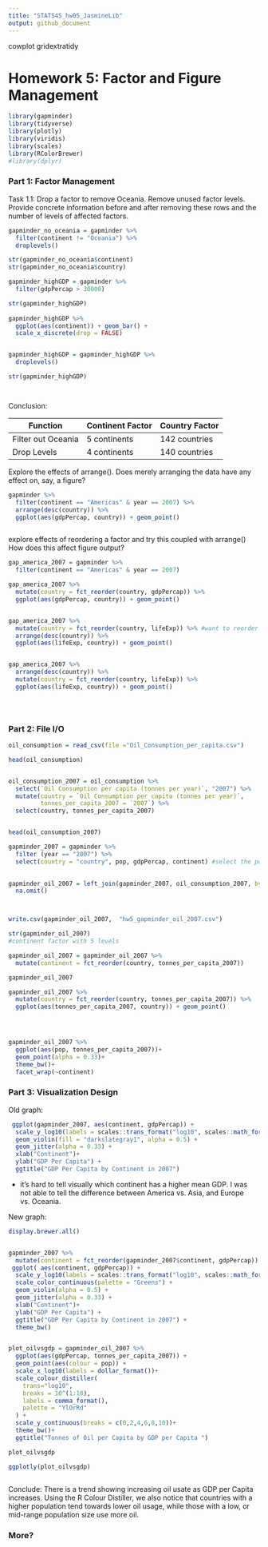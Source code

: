 ```yaml
---
title: "STAT545_hw05_JasmineLib"
output: github_document
---
```

cowplot
gridextratidy

# Homework 5: Factor and Figure Management
```r
library(gapminder)
library(tidyverse)
library(plotly)
library(viridis)
library(scales)
library(RColorBrewer)
#library(dplyr)
```


### Part 1: Factor Management

Task 1.1: Drop a factor to remove Oceania. Remove unused factor levels. Provide concrete information before and after removing these rows and the number of levels of affected factors.
```r
gapminder_no_oceania = gapminder %>% 
  filter(continent != "Oceania") %>% 
  droplevels()

str(gapminder_no_oceania$continent)
str(gapminder_no_oceania$country)

gapminder_highGDP = gapminder %>% 
  filter(gdpPercap > 30000)

str(gapminder_highGDP)
  
gapminder_highGDP %>% 
  ggplot(aes(continent)) + geom_bar() + 
  scale_x_discrete(drop = FALSE)


gapminder_highGDP = gapminder_highGDP %>% 
  droplevels()

str(gapminder_highGDP)




```


Conclusion:

| Function  | Continent Factor |   Country Factor |
| ------------- | ------------- |----------|
| Filter out Oceania  | 5 continents  |   142 countries     |
| Drop Levels  | 4 continents |   140 countries     |


Explore the effects of arrange(). Does merely arranging the data have any effect on, say, a figure?
```r
gapminder %>% 
  filter(continent == "Americas" & year == 2007) %>% 
  arrange(desc(country)) %>% 
  ggplot(aes(gdpPercap, country)) + geom_point()



```


explore effects of reordering a factor and try this coupled with arrange() How does this affect figure output?
```r
gap_america_2007 = gapminder %>% 
  filter(continent == "Americas" & year == 2007)

gap_america_2007 %>% 
  mutate(country = fct_reorder(country, gdpPercap)) %>%
  ggplot(aes(gdpPercap, country)) + geom_point()


gap_america_2007 %>% 
  mutate(country = fct_reorder(country, lifeExp)) %>% #want to reorder country. how? order by lifeexp
  arrange(desc(country)) %>% 
  ggplot(aes(lifeExp, country)) + geom_point()


gap_america_2007 %>% 
  arrange(desc(country)) %>% 
  mutate(country = fct_reorder(country, lifeExp)) %>% 
  ggplot(aes(lifeExp, country)) + geom_point()


  


```

### Part 2: File I/O

```r
oil_consumption = read_csv(file ="Oil_Consumption_per_capita.csv")

head(oil_consumption)


oil_consumption_2007 = oil_consumption %>% 
  select(`Oil Consumption per capita (tonnes per year)`, "2007") %>% 
  mutate(country = `Oil Consumption per capita (tonnes per year)`, 
         tonnes_per_capita_2007 = `2007`) %>% 
  select(country, tonnes_per_capita_2007)


head(oil_consumption_2007)

```

```r
gapminder_2007 = gapminder %>% 
  filter (year == "2007") %>% 
  select(country = "country", pop, gdpPercap, continent) #select the population and gdpPercap data for the year 2007. 
  
```

```r
gapminder_oil_2007 = left_join(gapminder_2007, oil_consumption_2007, by= "country") %>% 
  na.omit() 



write.csv(gapminder_oil_2007,  "hw5_gapminder_oil_2007.csv")

str(gapminder_oil_2007)
#continent factor with 5 levels

gapminder_oil_2007 = gapminder_oil_2007 %>% 
  mutate(continent = fct_reorder(country, tonnes_per_capita_2007))

gapminder_oil_2007


```


```r
gapminder_oil_2007 %>% 
  mutate(country = fct_reorder(country, tonnes_per_capita_2007)) %>% 
  ggplot(aes(tonnes_per_capita_2007, country)) + geom_point()




gapminder_oil_2007 %>% 
  ggplot(aes(pop, tonnes_per_capita_2007))+
  geom_point(alpha = 0.33)+
  theme_bw()+
  facet_wrap(~continent)
```




### Part 3: Visualization Design
 

Old graph:
```r

 ggplot(gapminder_2007, aes(continent, gdpPercap)) +
  scale_y_log10(labels = scales::trans_format("log10", scales::math_format(10^.x))) +
  geom_violin(fill = "darkslategray1", alpha = 0.5) +
  geom_jitter(alpha = 0.33) +
  xlab("Continent")+
  ylab("GDP Per Capita") +
  ggtitle("GDP Per Capita by Continent in 2007")
```
  
- it's hard to tell visually which continent has a higher mean GDP. I was not able to tell the difference between America vs. Asia, and Europe vs. Oceania. 

New graph: 

```r
display.brewer.all()


gapminder_2007 %>% 
  mutate(continent = fct_reorder(gapminder_2007$continent, gdpPercap)) %>% 
 ggplot( aes(continent, gdpPercap)) +
  scale_y_log10(labels = scales::trans_format("log10", scales::math_format(10^.x))) +
  scale_color_continuous(palette = "Greens") +
  geom_violin(alpha = 0.5) +
  geom_jitter(alpha = 0.33) +
  xlab("Continent")+
  ylab("GDP Per Capita") +
  ggtitle("GDP Per Capita by Continent in 2007") +
  theme_bw() 


plot_oilvsgdp = gapminder_oil_2007 %>% 
  ggplot(aes(gdpPercap, tonnes_per_capita_2007)) + 
  geom_point(aes(colour = pop)) +
  scale_x_log10(labels = dollar_format())+
  scale_colour_distiller(
    trans="log10",
    breaks = 10^(1:10),
    labels = comma_format(),
    palette = "YlOrRd"
  ) +
  scale_y_continuous(breaks = c(0,2,4,6,8,10))+
  theme_bw()+
  ggtitle("Tonnes of Oil per Capita by GDP per Capita ")

plot_oilvsgdp

ggplotly(plot_oilvsgdp)



```
  
  

Conclude: There is a trend showing increasing oil usate as GDP per Capita increases. 
Using the R Colour Distiller, we also notice that countries with a higher population tend towards lower oil usage, while those with a low, or mid-range population size use more oil.

### More? 